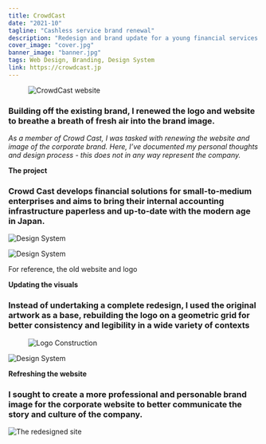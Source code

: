 ```yaml
---
title: CrowdCast
date: "2021-10"
tagline: "Cashless service brand renewal"
description: "Redesign and brand update for a young financial services startup in the FinTech space."
cover_image: "cover.jpg"
banner_image: "banner.jpg"
tags: Web Design, Branding, Design System
link: https://crowdcast.jp
---
```



<figure className={props.responsive}>

![CrowdCast website](./banner.jpg)

</figure>

<section className={`${props.info} ${props.columns}`}>

<ProjectInfo tags={props.frontmatter.tags} date={props.frontmatter.date} link={props.frontmatter.link} />

<div className={props.block}>

### Building off the existing brand, I renewed the logo and website to breathe a breath of fresh air into the brand image.

_As a member of Crowd Cast, I was tasked with renewing the website and image of the corporate brand. Here, I’ve documented my personal thoughts and design process - this does not in any way represent the company._

</div>

</section>

<div className={props.block}>

**The project**

### Crowd Cast develops financial solutions for small-to-medium enterprises and aims to bring their internal accounting infrastructure paperless and up-to-date with the modern age in Japan.

</div>

<div className={props.imgCol}>

![Design System](./oldsite.jpg)

![Design System](./oldlogo.jpg)

</div>

<caption className="caption m-5">
    
For reference, the old website and logo

</caption>

<div className={props.block}>

**Updating the visuals**

### Instead of undertaking a complete redesign, I used the original artwork as a base, rebuilding the logo on a geometric grid for better consistency and legibility in a wide variety of contexts

</div>

<div className="m-5">

<figure className={props.responsive}>

![Logo Construction](./logo.jpg)

</figure>

![Design System](./system.jpg)

</div>

<div className={props.block}>

**Refreshing the website**

### I sought to create a more professional and personable brand image for the corporate website to better communicate the story and culture of the company.

</div>

<div className="m-5">

![The redesigned site](./site.png)

</div>
